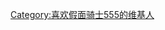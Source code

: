 {{Userbox
  |border-c = black
  |border-s = 2
  |id-c     = OrangeRed
  |id-s     = 20
  |id-fc    = white
  |info-c   = black
  |info-s   = 10
  |info-fc  = LightGrey
  |id       = {{lang|ru|Δ}}
  |info     = '''这个用户能够变身成为[[假面骑士555|<font color=LightGrey>-{zh-cn:假面骑士;zh-hk:幪面超人;zh-tw:假面騎士;}-DELTA</font>]]，且不会沉溺在DELTA的强大力量之中。'''
}}

[[Category:喜欢假面骑士555的维基人]]